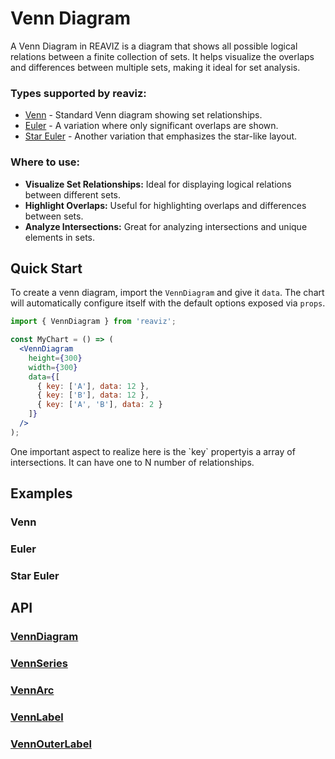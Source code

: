 
<Meta of={VennDiagramStory} />

# Venn Diagram

A Venn Diagram in REAVIZ is a diagram that shows all possible logical relations between a finite collection of sets. 
It helps visualize the overlaps and differences between multiple sets, making it ideal for set analysis.

### Types supported by reaviz:
- [Venn](/docs/charts/venn-diagram#venn) - Standard Venn diagram showing set relationships.
- [Euler](/docs/charts/venn-diagram#euler) - A variation where only significant overlaps are shown.
- [Star Euler](/docs/charts/venn-diagram#star-euler) - Another variation that emphasizes the star-like layout.

### Where to use:

- **Visualize Set Relationships:** Ideal for displaying logical relations between different sets.
- **Highlight Overlaps:** Useful for highlighting overlaps and differences between sets.
- **Analyze Intersections:** Great for analyzing intersections and unique elements in sets.

## Quick Start
To create a venn diagram, import the `VennDiagram` and give it `data`. The chart
will automatically configure itself with the default options exposed via `props`.

```jsx
import { VennDiagram } from 'reaviz';

const MyChart = () => (
  <VennDiagram
    height={300}
    width={300}
    data={[
      { key: ['A'], data: 12 },
      { key: ['B'], data: 12 },
      { key: ['A', 'B'], data: 2 }
    ]}
  />
);
```
<Callout type="info" emoji="ℹ️">
  One important aspect to realize here is the `key` propertyis a array of intersections. It can have one to N number of relationships.
</Callout>


## Examples
### Venn
<ToggleCanvas of={VennDiagramStory.Simple} storybook="charts-venn-diagram--simple" />

### Euler
<ToggleCanvas of={VennDiagramStory.Euler} storybook="charts-venn-diagram--euler" />

### Star Euler
<ToggleCanvas of={VennDiagramStory.StarEuler} storybook="charts-venn-diagram--star-euler" />

## API
### [VennDiagram](https://github.com/reaviz/reaviz/blob/master/src/VennDiagram/VennDiagram.tsx)
<PropsTable name="VennDiagram" />

### [VennSeries](https://github.com/reaviz/reaviz/blob/master/src/VennDiagram/VennSeries.tsx)
<PropsTable name="VennSeries" />

### [VennArc](https://github.com/reaviz/reaviz/blob/master/src/VennDiagram/VennArc.tsx)
<PropsTable name="VennArc" />

### [VennLabel](https://github.com/reaviz/reaviz/blob/master/src/VennDiagram/VennLabel.tsx)
<PropsTable name="VennLabel" />

### [VennOuterLabel](https://github.com/reaviz/reaviz/blob/master/src/VennDiagram/VennOuterLabel.tsx)
<PropsTable name="VennOuterLabel" />
